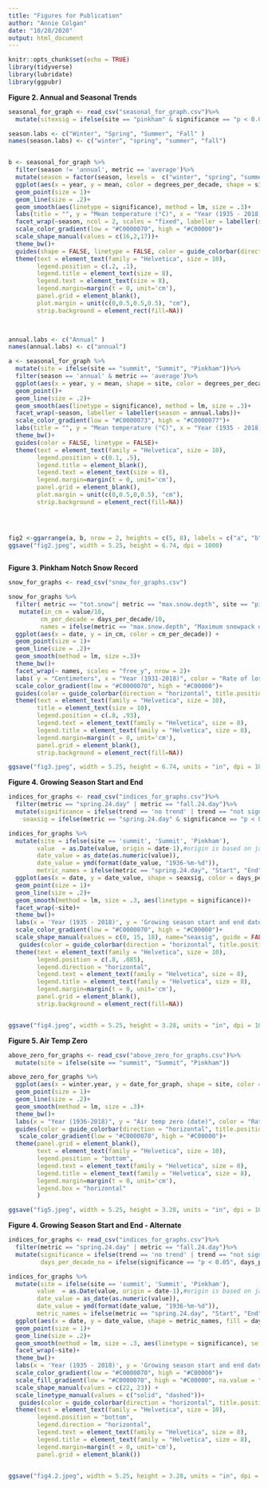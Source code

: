 ```yaml
---
title: "Figures for Publication"
author: "Annie Colgan"
date: "10/28/2020"
output: html_document
---
```


```r
knitr::opts_chunk$set(echo = TRUE)
library(tidyverse)
library(lubridate)
library(ggpubr)
```


**Figure 2. Annual and Seasonal Trends**
```r
seasonal_for_graph <- read_csv("seasonal_for_graph.csv")%>%
  mutate(sitexsig = ifelse(site == "pinkham" & significance == "p < 0.05", "p_sig", ifelse( site == "pinkham" & significance == "p > 0.05", "p_insig", ifelse(site == "summit" & significance == "p < 0.05", "s_sig", "s_insig"))))

season.labs <- c("Winter", "Spring", "Summer", "Fall" )
names(season.labs) <- c("winter", "spring", "summer", "fall")


b <- seasonal_for_graph %>%
  filter(season != 'annual', metric == 'average')%>%
  mutate(season = factor(season, levels =  c("winter", "spring", "summer", "fall")))%>%
  ggplot(aes(x = year, y = mean, color = degrees_per_decade, shape = sitexsig)) +
  geom_point(size = 1)+
  geom_line(size = .2)+
  geom_smooth(aes(linetype = significance), method = lm, size = .3)+
  labs(title = "", y = "Mean temperature (°C)", x = "Year (1935 - 2018)", color = "Rate of change (°C per decade)")+
  facet_wrap(~season, ncol = 2, scales = "fixed", labeller = labeller(season = season.labs))+
  scale_color_gradient(low = "#C0000070", high = "#C00000")+
  scale_shape_manual(values = c(16,2,17))+
  theme_bw()+
  guides(shape = FALSE, linetype = FALSE, color = guide_colorbar(direction = "horizontal", title.position = "top"))+
  theme(text = element_text(family = "Helvetica", size = 10),
        legend.position = c(.2, .1),
        legend.title = element_text(size = 8),
        legend.text = element_text(size = 8),
        legend.margin=margin(t = 0, unit='cm'),
        panel.grid = element_blank(),
        plot.margin = unit(c(0,0.5,0.5,0.5), "cm"),
        strip.background = element_rect(fill=NA))

 

annual.labs <- c("Annual" )
names(annual.labs) <- c("annual")

a <- seasonal_for_graph %>%
  mutate(site = ifelse(site == "summit", "Summit", "Pinkham"))%>%
  filter(season == 'annual' & metric == 'average')%>%
  ggplot(aes(x = year, y = mean, shape = site, color = degrees_per_decade))+
  geom_point()+
  geom_line(size = .2)+
  geom_smooth(aes(linetype = significance), method = lm, size = .3)+
  facet_wrap(~season, labeller = labeller(season = annual.labs))+
  scale_color_gradient(low = "#C0000073", high = "#C0000077")+
  labs(title = "", y = "Mean temperature (°C)", x = "Year (1935 - 2018)")+
  theme_bw()+
  guides(color = FALSE, linetype = FALSE)+
  theme(text = element_text(family = "Helvetica", size = 10),
        legend.position = c(0.1, .5),
        legend.title = element_blank(), 
        legend.text = element_text(size = 8),
        legend.margin=margin(t = 0, unit='cm'),
        panel.grid = element_blank(),
        plot.margin = unit(c(0,0.5,0,0.5), "cm"),
        strip.background = element_rect(fill=NA))


  

fig2 <-ggarrange(a, b, nrow = 2, heights = c(5, 8), labels = c("a", "b"), font.label = list(face = "plain"))
ggsave("fig2.jpeg", width = 5.25, height = 6.74, dpi = 1000)
  
```


**Figure 3. Pinkham Notch Snow Record**
```r
snow_for_graphs <- read_csv("snow_for_graphs.csv")

snow_for_graphs %>% 
  filter( metric == "tot.snow"| metric == "max.snow.depth", site == "pinkham")%>%
   mutate(in_cm = value/10,
         cm_per_decade = days_per_decade/10,
         names = ifelse(metric == "max.snow.depth", "Maximum snowpack depth", "Total snowfall"))%>%
  ggplot(aes(x = date, y = in_cm, color = cm_per_decade)) +
  geom_point(size = 1)+
  geom_line(size = .2)+
  geom_smooth(method = lm, size =.3)+
  theme_bw()+
  facet_wrap(~ names, scales = "free_y", nrow = 2)+
  labs( y = "Centimeters", x = "Year (1931-2018)", color = "Rate of loss (cm per decade)")+
  scale_color_gradient(low = "#C0000070", high = "#C00000")+
  guides(color = guide_colorbar(direction = "horizontal", title.position = "top"))+
  theme(text = element_text(family = "Helvetica", size = 10),
        title = element_text(size = 10),
        legend.position = c(.8, .93),
        legend.text = element_text(family = "Helvetica", size = 8),
        legend.title = element_text(family = "Helvetica", size = 8),
        legend.margin=margin(t = 0, unit='cm'),
        panel.grid = element_blank(),
        strip.background = element_rect(fill=NA))

ggsave("fig3.jpeg", width = 5.25, height = 6.74, units = "in", dpi = 1000)
```


**Figure 4. Growing Season Start and End**

```r
indices_for_graphs <- read_csv("indices_for_graphs.csv")%>%
  filter(metric == "spring.24.day" | metric == "fall.24.day")%>%
  mutate(significance = ifelse(trend == 'no trend' | trend == "not significant", "p > 0.05","p < 0.05"),
    seaxsig = ifelse(metric == "spring.24.day" & significance == "p < 0.05", "s_sig", ifelse( metric == "2pring.24.day" & significance == "p > 0.05", "s_insig", ifelse(metric == "fall.24.day" & significance == "p < 0.05", "f_sig", "f_insig"))))

indices_for_graphs %>%
  mutate(site = ifelse(site == 'summit', 'Summit', 'Pinkham'),
        value  = as.Date(value, origin = date-1),#origin is based on jan 1st being day 0, whereas doy is based on jan 1st being day 1, date-1 corrects for this by starting the origin at yearbefore-12-31
        date_value = as_date(as.numeric(value)),
        date_value = ymd(format(date_value, "1936-%m-%d")),
        metric_names = ifelse(metric == "spring.24.day", "Start", "End"))%>%
  ggplot(aes(x = date, y = date_value, shape = seaxsig, color = days_per_decade))+
  geom_point(size = 1)+
  geom_line(size = .2)+
  geom_smooth(method = lm, size = .3, aes(linetype = significance))+
  facet_wrap(~site)+
  theme_bw()+
  labs(x = 'Year (1935 - 2018)', y = 'Growing season start and end date', shape = "", color = "Rate of change (days per decade)", linetype = "")+
  scale_color_gradient(low = "#C0000070", high = "#C00000")+
  scale_shape_manual(values = c(0, 15, 18), name="seaxsig", guide = FALSE) +
   guides(color = guide_colorbar(direction = "horizontal", title.position = "top", barheight = unit(0.1, "in")), linetype = FALSE)+
  theme(text = element_text(family = "Helvetica", size = 10),
        legend.position = c(.8, .085),
        legend.direction = "horizontal",
        legend.text = element_text(family = "Helvetica", size = 8),
        legend.title = element_text(family = "Helvetica", size = 8),
        legend.margin=margin(t = 0, unit='cm'),
        panel.grid = element_blank(),
        strip.background = element_rect(fill=NA))


ggsave("fig4.jpeg", width = 5.25, height = 3.28, units = "in", dpi = 1000)
```

**Figure 5. Air Temp Zero**
```r
above_zero_for_graphs <- read_csv("above_zero_for_graphs.csv")%>%
  mutate(site = ifelse(site == "summit", "Summit", "Pinkham"))

above_zero_for_graphs %>%
  ggplot(aes(x = winter.year, y = date_for_graph, shape = site, color = days_per_decade))+
  geom_point(size = 1)+
  geom_line(size = .2)+
  geom_smooth(method = lm, size = .3)+
  theme_bw()+
  labs(x = "Year (1936-2018)", y = "Air temp zero (date)", color = "Rate of change (days per decade)", shape = "")+
  guides(color = guide_colorbar(direction = "horizontal", title.position = "top", barheight = unit(0.1, "in")))+
   scale_color_gradient(low = "#C0000070", high = "#C00000")+
  theme(panel.grid = element_blank(),
        text = element_text(family = "Helvetica", size = 10),
        legend.position = "bottom",
        legend.text = element_text(family = "Helvetica", size = 8),
        legend.title = element_text(family = "Helvetica", size = 8),
        legend.margin=margin(t = 0, unit='cm'), 
        legend.box = "horizontal"
        )

ggsave("fig5.jpeg", width = 5.25, height = 3.28, units = "in", dpi = 1000 )
```


**Figure 4. Growing Season Start and End - Alternate**

```r
indices_for_graphs <- read_csv("indices_for_graphs.csv")%>%
  filter(metric == "spring.24.day" | metric == "fall.24.day")%>%
  mutate(significance = ifelse(trend == 'no trend' | trend == "not significant", "p > 0.05","p < 0.05"),
         days_per_decade_na = ifelse(significance == "p < 0.05", days_per_decade, NA))

indices_for_graphs %>%
  mutate(site = ifelse(site == 'summit', 'Summit', 'Pinkham'),
        value  = as.Date(value, origin = date-1),#origin is based on jan 1st being day 0, whereas doy is based on jan 1st being day 1, date-1 corrects for this by starting the origin at yearbefore-12-31
        date_value = as_date(as.numeric(value)),
        date_value = ymd(format(date_value, "1936-%m-%d")),
        metric_names = ifelse(metric == "spring.24.day", "Start", "End"))%>%
  ggplot(aes(x = date, y = date_value, shape = metric_names, fill = days_per_decade_na, color = days_per_decade))+
  geom_point(size = 1)+
  geom_line(size = .2)+
  geom_smooth(method = lm, size = .3, aes(linetype = significance), se = FALSE)+
  facet_wrap(~site)+
  theme_bw()+
  labs(x = 'Year (1935 - 2018)', y = 'Growing season start and end date', shape = "", color = "Rate of change (days per decade)", linetype = "", metric = "")+
  scale_color_gradient(low = "#C0000070", high = "#C00000")+
  scale_fill_gradient(low = "#C0000070", high = "#C00000", na.value = "#1C00ff00")+
  scale_shape_manual(values = c(22, 23)) +
  scale_linetype_manual(values = c("solid", "dashed"))+
   guides(color = guide_colorbar(direction = "horizontal", title.position = "top", barheight = unit(0.1, "in")), fill = FALSE, linetype = guide_legend())+
  theme(text = element_text(family = "Helvetica", size = 10),
        legend.position = "bottom",
        legend.direction = "horizontal",
        legend.text = element_text(family = "Helvetica", size = 8),
        legend.title = element_text(family = "Helvetica", size = 8),
        legend.margin=margin(t = 0, unit='cm'),
        panel.grid = element_blank())


ggsave("fig4.2.jpeg", width = 5.25, height = 3.28, units = "in", dpi = 1000)
```


